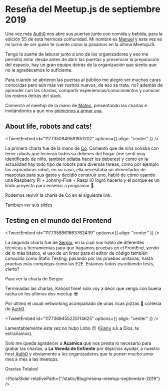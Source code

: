 

# Reseña del Meetup.js de septiembre 2019

Una vez más [Auth0](https://auth0.com/) nos abre sus puertas junto con comida y bebida, para la edición 55 de esta hermosa comunidad. Mi nombre es [Manuel](https://twitter.com/manuelm3z) y esta vez es mi turno de ser quien te cuente cómo la pasamos en la última MeetupJS.

Tengo la suerte de laburar junto a uno de los organizadores y eso me permitió estar desde antes de abrir las puertas y presenciar la preparación del espacio, hay un gran equipo detrás de la organización que siento que no le agradecemos lo suficiente.

Para cuando se abrieron las puertas al público me alegró ver muchas caras conocidas pero aún más ver rostros nuevos, de eso se trata, no? además de aprender con las charlas, compartir experiencias/conocimientos y conocer los rostros detrás del slack.

Comenzó el meetup de la mano de [Mateo](https://twitter.com/mateosilguero1), presentando las charlas e invitándonos a que nos [animemos a armar una](https://github.com/meetupjs-ar/charlas/issues).

## About life, robots and cats!

<TweetEmbed id="1177350949561651202" options={{ align: "center" }} />

La primera charla fue de la mano de [Co](https://twitter.com/co_constanza). Comentó que de niña soñaba con tener robots que hicieran todos su deberes del hogar (me sentí muy identificado de niño, también odiaba hacer los deberes) y como en la actualidad hay todo tipo de robots para diversas tareas, como por ejemplo las aspiradoras robot, en su caso, ella necesitaba un alimentador de mascotas para sus gatos y decidió construir uno, habló de cómo usando una Raspberry Pi + Johnny-Five + Raspi IO logró hacerlo y el porque es un lindo proyecto para enseñar a programar 🙌.

Podemos revivir la charla de Co en el siguiente link.

<YouTube videoId="" containerClassName="video-wrapper" />

Tambien ver sus [slides](https://slides.com/co_constanza/about-life-robots-and-cats-2)

## Testing en el mundo del Frontend

<TweetEmbed id="1177358961663762439" options={{ align: "center" }} />

La segunda charla fue de [Sergio](https://twitter.com/sergiodxa), en la cual nos habló de diferentes técnicas y herramientas para que hagamos pruebas en el FrontEnd, yendo de lo más básico, el uso de un linter para el editor de código también conocido como Static Testing, pasando por las pruebas unitarias, hasta pruebas más complejas como las E2E. Estamos todos escribiendo tests, cierto?

Para ver la charla de Sergio:

<YouTube videoId="" containerClassName="video-wrapper" />

Terminadas las charlas, Kahoot time! solo voy a decir que vengo con buena racha en los últimos dos meetup 😎

Por último el usual networking acompañado de unas ricas pizzas 🍕 cortesía de [Auth0](https://auth0.com/).

<TweetEmbed id="1177369455225114625" options={{ align: "center" }} />

Lamentablemente esta vez no hubo Lobo 😔 ([Gianu](https://twitter.com/srgianu) a.k.a Dios, te extrañamos).

Solo me queda agradecer a **Acamica** que nos presta lo necesario para grabar las charlas, a **La Vereda de Enfrente** por dejarnos ayudar, a nuestro host [Auth0](https://auth0.com/) y obviamente a les organizadores que le ponen mucho amor mes a mes a las meetups.

Gracias Totales!

<PiolaSlider relativePath={"/static/Blog/resena-meetup-septiembre-2019"} />

<script async src="https://platform.twitter.com/widgets.js" charSet="utf-8" />
